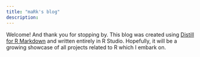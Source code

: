 ```yaml
---
title: "maRk's blog"
description:
---
```


Welcome! And thank you for stopping by. This blog was created using [Distill for R Markdown](https://rstudio.github.io/distill/) and written entirely in R Studio. Hopefully, it will be a growing showcase of all projects related to R which I embark on.
